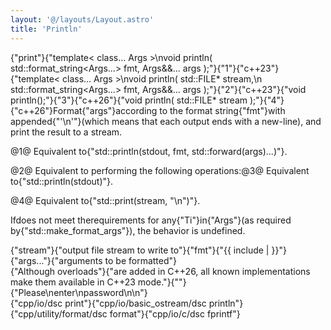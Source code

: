 ```yaml
---
layout: '@/layouts/Layout.astro'
title: 'Println'
---
```


<DefinitionList><DefinitionHeaderInclude><span slot="header">{"print"}</span></DefinitionHeaderInclude><DefinitionItem>{"template< class... Args >\nvoid println( std::format_string<Args...> fmt, Args&&... args );"}<span slot="num">{"1"}</span><span slot="since">{"c++23"}</span></DefinitionItem><DefinitionItem>{"template< class... Args >\nvoid println( std::FILE* stream,\n              std::format_string<Args...> fmt, Args&&... args );"}<span slot="num">{"2"}</span><span slot="since">{"c++23"}</span></DefinitionItem><DefinitionItem>{"void println();"}<span slot="num">{"3"}</span><span slot="since">{"c++26"}</span></DefinitionItem><DefinitionItem>{"void println( std::FILE* stream );"}<span slot="num">{"4"}</span><span slot="since">{"c++26"}</span></DefinitionItem></DefinitionList>Format<CodeSpan boxed={true} serif={false} highlighted={true} inline={true}><span slot="value">{"args"}</span></CodeSpan>according to the format string<CodeSpan boxed={true} serif={false} highlighted={true} inline={true}><span slot="value">{"fmt"}</span></CodeSpan>with appended<CodeSpan boxed={true} serif={false} highlighted={true} inline={true}><span slot="value">{"'\\n'"}</span></CodeSpan>(which means that each output ends with a new-line), and print the result to a stream.

@1@ Equivalent to<CodeSpan boxed={true} serif={false} highlighted={true} inline={true}><span slot="value">{"std::println(stdout, fmt, std::forward<Args>(args)...)"}</span></CodeSpan>.

@2@ Equivalent to performing the following operations:@3@ Equivalent to<CodeSpan boxed={true} serif={false} highlighted={true} inline={true}><span slot="value">{"std::println(stdout)"}</span></CodeSpan>.

@4@ Equivalent to<CodeSpan boxed={true} serif={false} highlighted={true} inline={true}><span slot="value">{"std::print(stream, \"\\n\")"}</span></CodeSpan>.

Ifdoes not meet therequirements for any<CodeSpan inline={true} serif={false} highlighted={false} boxed={false}><span slot="value">{"Ti"}</span></CodeSpan>in<CodeSpan inline={true} serif={false} highlighted={false} boxed={false}><span slot="value">{"Args"}</span></CodeSpan>(as required by<Link link_type="lc"><span slot="symbol">{"std::make_format_args"}</span></Link>), the behavior is undefined.<Section title="Parameters" level={3}><ParameterList><ParameterItem><span slot="name">{"stream"}</span><span slot="description">{"output file stream to write to"}</span></ParameterItem><ParameterItem><span slot="name">{"fmt"}</span><span slot="description">{"{{ include |  }}"}</span></ParameterItem><ParameterItem><span slot="name">{"args..."}</span><span slot="description">{"arguments to be formatted"}</span></ParameterItem></ParameterList></Section><Section title="Exceptions" level={3}></Section><Section title="Notes" level={3}>{"Although overloads"}{"are added in C++26, all known implementations make them available in C++23 mode."}{"<references/>"}</Section><Section title="Example" level={3}><Example><span slot="output">{"Please\nenter\npassword\n\n<nowiki/>"}</span></Example></Section><Section title="See also" level={3}><DescriptionTable><DescriptionInclude><span slot="template_name">{"cpp/io/dsc print"}</span></DescriptionInclude><DescriptionInclude><span slot="template_name">{"cpp/io/basic_ostream/dsc println"}</span></DescriptionInclude><DescriptionInclude><span slot="template_name">{"cpp/utility/format/dsc format"}</span></DescriptionInclude><DescriptionInclude><span slot="template_name">{"cpp/io/c/dsc fprintf"}</span></DescriptionInclude></DescriptionTable></Section>